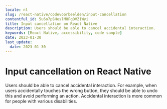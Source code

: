```yaml
---
locale: nl
slug: /react-native/codevoorbeelden/input-cancellation
contentful_id: 5u6o7pSHeslM8FgOVZ1Wyi
title: Input cancellation on React Native
description: Users should be able to cancel accidental interaction.
keywords: [React Native, accessibility, code sample]
date: 2023-01-30
last_update:
  date: 2023-01-30
---
```


# Input cancellation on React Native

Users should be able to cancel accidental interaction. For example, when users accidentally touches the wrong button, they should be able to undo this and avoid performing an action. Accidental interaction is more common for people with various disabilities.

<CodeSample id="input-cancellation" framework="react-native" locale="nl"/>
